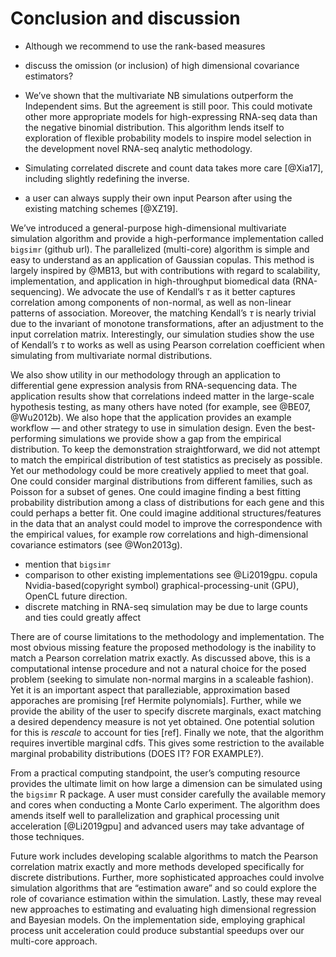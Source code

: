 # Conclusion and discussion {#discussion}

- Although we recommend to use the rank-based measures
- discuss the omission (or inclusion) of high dimensional covariance estimators?
- We've shown that the multivariate NB simulations outperform the Independent sims. But the agreement is still poor. This could motivate other more appropriate models for high-expressing RNA-seq data than the negative binomial distribution. This algorithm lends itself to exploration of flexible probability models to inspire model selection in the development novel RNA-seq analytic methodology.

-  Simulating correlated discrete and count data takes more care [@Xia17], including slightly redefining the inverse. 
- a user can always supply their own input Pearson after using the existing matching schemes [@XZ19].


We've introduced a general-purpose high-dimensional multivariate simulation algorithm and provide a high-performance implementation called `bigsimr` (github url). The parallelized (multi-core) algorithm is simple and easy to understand as an application of Gaussian copulas. This method is largely inspired by @MB13, but with contributions with regard to scalability, implementation, and application in high-throughput biomedical data (RNA-sequencing). We advocate the use of Kendall's $\tau$ as it better captures correlation among components of non-normal, as well as non-linear patterns of association. Moreover, the matching Kendall's $\tau$ is nearly trivial due to the invariant of monotone transformations, after an adjustment to the input correlation matrix. Interestingly, our simulation studies show the use of Kendall's $\tau$ to works as well as using Pearson correlation coefficient when simulating from multivariate normal distributions.

We also show utility in our methodology through an application to differential gene expression analysis from RNA-sequencing data. The application results show that correlations indeed matter in the large-scale hypothesis testing, as many others have noted (for example, see @BE07, @Wu2012b). We also hope that the application provides an example workflow --- and other strategy to use in simulation design. Even the best-performing simulations we provide show a gap from the empirical distribution. To keep the demonstration straightforward, we did not attempt to match the empirical distribution of test statistics as precisely as possible. Yet our methodology could be more creatively applied to meet that goal. One could consider marginal distributions from different families, such as Poisson for a subset of genes. One could imagine finding a best fitting probability distribution among a class of distributions for each gene and this could perhaps a better fit. One could imagine additional structures/features in the data that an analyst could model to improve the correspondence with the empirical values, for example row correlations and high-dimensional covariance estimators (see @Won2013g).

- mention that `bigsimr`   
- comparison to other existing implementations see @Li2019gpu. copula
Nvidia-based(copyright symbol) graphical-processing-unit (GPU), OpenCL future direction.
- discrete matching in RNA-seq simulation may be due to large counts and ties could greatly affect

There are of course limitations to the methodology and implementation. The most obvious missing feature the proposed methodology is the inability to match a Pearson correlation matrix exactly. As discussed above, this is a computational intense procedure and not a natural choice for the posed problem (seeking to simulate non-normal margins in a scaleable fashion). Yet it is an important aspect that paralleziable, approximation based apporaches are promising [ref Hermite polynomials]. Further, while we provide the ability of the user to specify discrete marginals, exact matching a desired dependency measure is not yet obtained. One potential solution for this is *rescale* to account for ties [ref]. Finally we note, that the algorithm requires invertible marginal cdfs. This gives some restriction to the available marginal probability distributions (DOES IT? FOR EXAMPLE?). 

From a practical computing standpoint, the user's computing resource provides the ultimate limit on how large a dimension can be simulated using the `bigsimr` R package. A user must consider carefully the available memory and cores when conducting a Monte Carlo experiment. The algorithm does amends itself well to parallelization and graphical processing unit acceleration [@Li2019gpu] and advanced users may take advantage of those techniques.

Future work includes developing scalable algorithms to match the Pearson correlation matrix exactly and more methods developed specifically for discrete distributions. Further, more sophisticated approaches could involve simulation algorithms that are "estimation aware" and so could explore the role of covariance estimation within the simulation. Lastly, these may reveal new approaches to estimating and evaluating high dimensional regression and Bayesian models. On the implementation side, employing graphical process unit acceleration could produce substantial speedups over our multi-core approach.
